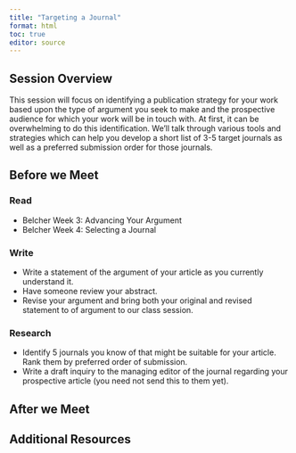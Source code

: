 ```yaml
---
title: "Targeting a Journal"
format: html
toc: true
editor: source
---
```

## Session Overview

This session will focus on identifying a publication strategy for your work based upon the type of argument you seek to make and the prospective audience for which your work will be in touch with. At first, it can be overwhelming to do this identification. We'll talk through various tools and strategies which can help you develop a short list of 3-5 target journals as well as a preferred submission order for those journals.

## Before we Meet

### Read
- Belcher Week 3: Advancing Your Argument
- Belcher Week 4: Selecting a Journal

### Write
- Write a statement of the argument of your article as you currently understand it.
- Have someone review your abstract.
- Revise your argument and bring both your original and revised statement to of argument to our class session.

### Research
- Identify 5 journals you know of that might be suitable for your article. Rank them by preferred order of submission.
- Write a draft inquiry to the managing editor of the journal regarding your prospective article (you need not send this to them yet).

## After we Meet

## Additional Resources

